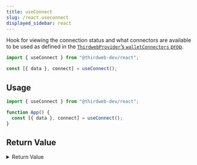 ```yaml
---
title: useConnect
slug: /react.useconnect
displayed_sidebar: react
---
```


Hook for viewing the connection status and what connectors are available to be used
as defined in the [`ThirdwebProvider`&rsquo;s `walletConnectors` prop](/react/react.thirdwebprovider#walletconnectors).

```jsx
import { useConnect } from "@thirdweb-dev/react";

const [{ data }, connect] = useConnect();
```

## Usage

```jsx
import { useConnect } from "@thirdweb-dev/react";

function App() {
  const [{ data }, connect] = useConnect();
}
```

## Return Value

<details>
  <summary>Return Value</summary>
  <div>

The data property contains an object with the following properties:

```ts
{
  connected: boolean; // Whether the user is connected to this site with their wallet
  connector: Connector<any, any> | undefined; // The connector that the user is connected with (or undefined)
  connectors: Connector < any, any > []; // All the connectors that are available to be used
}
```

The `connect` property is a function that takes a connector as an argument
and connects the user to your dapp using that connector.

```ts
(connector: Connector<any, any>) =>
  Promise<{
    data?: ConnectorData<any> | undefined;
    error?: Error | undefined;
  }>;
```

</div>
</details>
